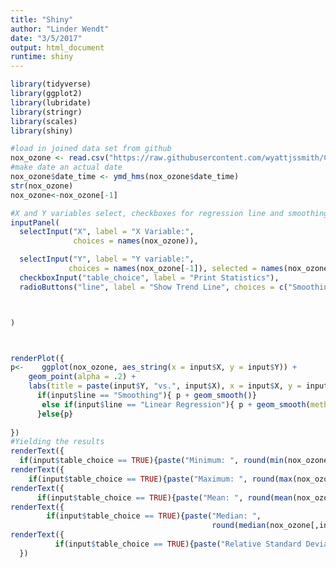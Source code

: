 ```yaml
---
title: "Shiny"
author: "Linder Wendt"
date: "3/5/2017"
output: html_document
runtime: shiny
---
```

```r
library(tidyverse)
library(ggplot2)
library(lubridate)
library(stringr)
library(scales)
library(shiny)

```

```r
#load in joined data set from github
nox_ozone <- read.csv("https://raw.githubusercontent.com/wyattjssmith/CMSC205-Project/master/Joined%20NOx%20and%20Ozone%20file.csv?token=AX51vw3i0vr_GVrpbtGF4PBoDul1Wo9Aks5Yxf5nwA%3D%3D")
#make date an actual date
nox_ozone$date_time <- ymd_hms(nox_ozone$date_time)
str(nox_ozone)
nox_ozone<-nox_ozone[-1]
```

```r
#X and Y variables select, checkboxes for regression line and smoothing curve, boxcar averages output table with summary stats (min, max range, mean, median)
inputPanel(
  selectInput("X", label = "X Variable:",
              choices = names(nox_ozone)),

  selectInput("Y", label = "Y variable:",
             choices = names(nox_ozone[-1]), selected = names(nox_ozone[9])),
  checkboxInput("table_choice", label = "Print Statistics"),
  radioButtons("line", label = "Show Trend Line", choices = c("Smoothing", "Linear Regression", "None"))



)



renderPlot({
p<-    ggplot(nox_ozone, aes_string(x = input$X, y = input$Y)) +
    geom_point(alpha = .2) +
    labs(title = paste(input$Y, "vs.", input$X), x = input$X, y = input$Y) 
      if(input$line == "Smoothing"){ p + geom_smooth()}
       else if(input$line == "Linear Regression"){ p + geom_smooth(method = lm)
      }else{p}
    
})
#Yielding the results
renderText({
  if(input$table_choice == TRUE){paste("Minimum: ", round(min(nox_ozone[,input$Y]), digits = 3))}})
renderText({
    if(input$table_choice == TRUE){paste("Maximum: ", round(max(nox_ozone[,input$Y]), digits = 3))}})
renderText({
      if(input$table_choice == TRUE){paste("Mean: ", round(mean(nox_ozone[,input$Y]), digits = 3))}})
renderText({
        if(input$table_choice == TRUE){paste("Median: ",
                                             round(median(nox_ozone[,input$Y]), digits = 3))}})
renderText({
          if(input$table_choice == TRUE){paste("Relative Standard Deviation: ", round(((sd(nox_ozone[,input$Y]))/(mean(nox_ozone[,input$Y])))*100, digits = 3))}
  })


    


  

```

